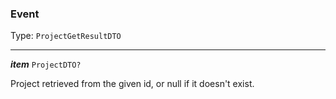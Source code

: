 


### Event

Type: `ProjectGetResultDTO`

---

***item*** `ProjectDTO?`

Project retrieved from the given id, or null if it doesn't exist.


